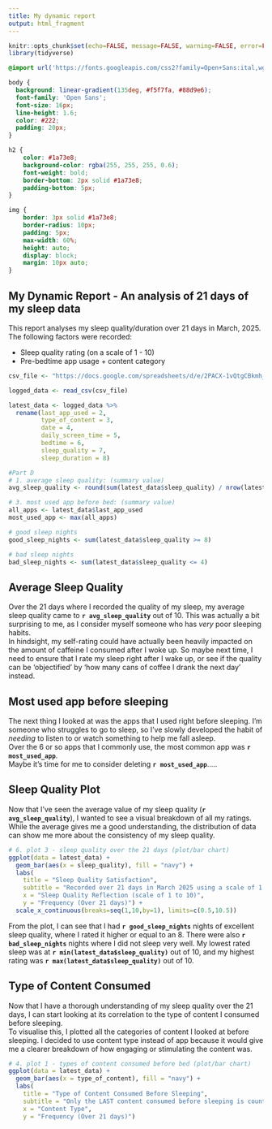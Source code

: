 ```yaml
---
title: My dynamic report
output: html_fragment
---
```


```r
knitr::opts_chunk$set(echo=FALSE, message=FALSE, warning=FALSE, error=FALSE)
library(tidyverse)
```

```css
@import url('https://fonts.googleapis.com/css2?family=Open+Sans:ital,wght@0,300..800;1,300..800&display=swap');

body {
  background: linear-gradient(135deg, #f5f7fa, #88d9e6);
  font-family: 'Open Sans';
  font-size: 16px;
  line-height: 1.6;
  color: #222;
  padding: 20px;
}

h2 {
    color: #1a73e8;
    background-color: rgba(255, 255, 255, 0.6);
    font-weight: bold;
    border-bottom: 2px solid #1a73e8;
    padding-bottom: 5px;
}

img {
    border: 3px solid #1a73e8;
    border-radius: 10px;
    padding: 5px;
    max-width: 60%;
    height: auto;
    display: block;
    margin: 10px auto;
}
```

## My Dynamic Report - An analysis of 21 days of my sleep data
<p>
This report analyses my sleep quality/duration over 21 days in March, 2025. <br>
The following factors were recorded:<br>
<ul>
<li>Sleep quality rating (on a scale of 1 - 10)</li>
<li>Pre-bedtime app usage + content category</li>
</ul>
</p>

```r
csv_file <- "https://docs.google.com/spreadsheets/d/e/2PACX-1vQtgCBkmh_SoecUmPg2gGAYAntfvS-G5efNBRFkoMVQVDfzv6_q0HgEqvtT0dTV5IHtyVV9Xr4bi1Ja/pub?gid=227145503&single=true&output=csv"

logged_data <- read_csv(csv_file)

latest_data <- logged_data %>% 
  rename(last_app_used = 2,
         type_of_content = 3,
         date = 4,
         daily_screen_time = 5,
         bedtime = 6,
         sleep_quality = 7,
         sleep_duration = 8)

#Part D
# 1. average sleep quality: (summary value)
avg_sleep_quality <- round(sum(latest_data$sleep_quality) / nrow(latest_data), 1)

# 3. most used app before bed: (summary value)
all_apps <- latest_data$last_app_used
most_used_app <- max(all_apps)

# good sleep nights
good_sleep_nights <- sum(latest_data$sleep_quality >= 8)

# bad sleep nights
bad_sleep_nights <- sum(latest_data$sleep_quality <= 4)
```

## Average Sleep Quality
<p> Over the 21 days where I recorded the quality of my sleep, my average sleep quality came to **`r avg_sleep_quality `** out of 10. This was actually a bit surprising to me, as I consider myself someone who has *very* poor sleeping habits. <br>
In hindsight, my self-rating could have actually been heavily impacted on the amount of caffeine I consumed after I woke up. So maybe next time, I need to ensure that I rate my sleep right after I wake up, or see if the quality can be 'objectified' by 'how many cans of coffee I drank the next day' instead.</p>

## Most used app before sleeping
<p> The next thing I looked at was the apps that I used right before sleeping. I'm someone who struggles to go to sleep, so I've slowly developed the habit of *needing* to listen to or watch something to help me fall asleep. <br>
Over the 6 or so apps that I commonly use, the most common app was **`r most_used_app`**. 
<br>
Maybe it's time for me to consider deleting **`r most_used_app`**.....
<br>
</p>

## Sleep Quality Plot
<p>Now that I've seen the average value of my sleep quality (**`r avg_sleep_quality`**), I wanted to see a visual breakdown of all my ratings. While the average gives me a good understanding, the distribution of data can show me more about the consistency of my sleep quality.<br>

```r
# 6. plot 3 - sleep quality over the 21 days (plot/bar chart)
ggplot(data = latest_data) +
  geom_bar(aes(x = sleep_quality), fill = "navy") +
  labs(
    title = "Sleep Quality Satisfaction",
    subtitle = "Recorded over 21 days in March 2025 using a scale of 1 to 10, where 10 is the most satisfactory",
    x = "Sleep Quality Reflection (scale of 1 to 10)",
    y = "Frequency (Over 21 days)") +
  scale_x_continuous(breaks=seq(1,10,by=1), limits=c(0.5,10.5))
```
<p>
From the plot, I can see that I had **`r good_sleep_nights`** nights of excellent sleep quality, where I rated it higher or equal to an 8. There were also **`r bad_sleep_nights`** nights where I did not sleep very well. My lowest rated sleep was at **`r min(latest_data$sleep_quality)`** out of 10, and my highest rating was **`r max(latest_data$sleep_quality)`** out of 10.
</p>

## Type of Content Consumed
<p>
Now that I have a thorough understanding of my sleep quality over the 21 days, I can start looking at its correlation to the type of content I consumed before sleeping.<br>
To visualise this, I plotted all the categories of content I looked at before sleeping. I decided to use content type instead of app because it would give me a clearer breakdown of how engaging or stimulating the content was. 
</p>
```r
# 4. plot 1 - types of content consumed before bed (plot/bar chart)
ggplot(data = latest_data) +
  geom_bar(aes(x = type_of_content), fill = "navy") +
  labs(
    title = "Type of Content Consumed Before Sleeping",
    subtitle = "Only the LAST content consumed before sleeping is counted",
    x = "Content Type",
    y = "Frequency (Over 21 days)")
```

